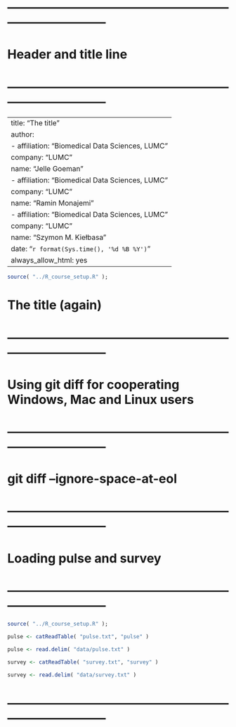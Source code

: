 # ------------------------------------------------------------------------------
# Header and title line
# ------------------------------------------------------------------------------

---
title: "The title"
author:
- affiliation: "Biomedical Data Sciences, LUMC"
  company: "LUMC"
  name: "Jelle Goeman"
- affiliation: "Biomedical Data Sciences, LUMC"
  company: "LUMC"
  name: "Ramin Monajemi"
- affiliation: "Biomedical Data Sciences, LUMC"
  company: "LUMC"
  name: "Szymon M. Kie&#322;basa"
date: "`r format(Sys.time(), '%d %B %Y')`"
always_allow_html: yes
---

```r
source( "../R_course_setup.R" );
```

# The title (again)

# ------------------------------------------------------------------------------
# Using git diff for cooperating Windows, Mac and Linux users
# ------------------------------------------------------------------------------

# git diff --ignore-space-at-eol

# ------------------------------------------------------------------------------
# Loading pulse and survey
# ------------------------------------------------------------------------------

```r
source( "../R_course_setup.R" );
```

```r
pulse <- catReadTable( "pulse.txt", "pulse" )
```
```r
pulse <- read.delim( "data/pulse.txt" )
```

```r
survey <- catReadTable( "survey.txt", "survey" )
```
```r
survey <- read.delim( "data/survey.txt" )
```

# ------------------------------------------------------------------------------
